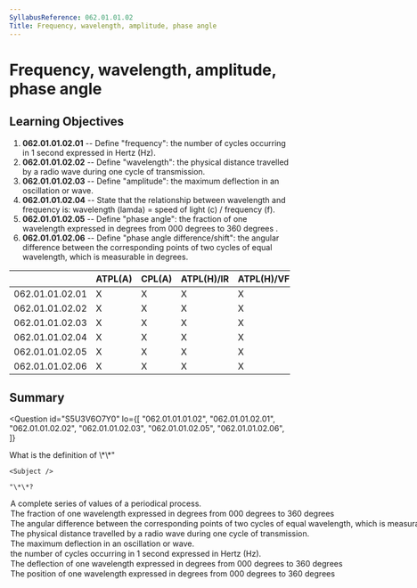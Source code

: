 ```yaml
---
SyllabusReference: 062.01.01.02
Title: Frequency, wavelength, amplitude, phase angle
---
```


# Frequency, wavelength, amplitude, phase angle

## Learning Objectives

1.  **062.01.01.02.01** -- Define "frequency": the number of cycles occurring in
    1 second expressed in Hertz (Hz).
2.  **062.01.01.02.02** -- Define "wavelength": the physical distance travelled
    by a radio wave during one cycle of transmission.
3.  **062.01.01.02.03** -- Define "amplitude": the maximum deflection in an
    oscillation or wave.
4.  **062.01.01.02.04** -- State that the relationship between wavelength and
    frequency is: wavelength (lamda) = speed of light (c) / frequency (f).
5.  **062.01.01.02.05** -- Define "phase angle": the fraction of one wavelength
    expressed in degrees from 000 degrees to 360 degrees .
6.  **062.01.01.02.06** -- Define "phase angle difference/shift": the angular
    difference between the corresponding points of two cycles of equal
    wavelength, which is measurable in degrees.

|                 | ATPL(A) | CPL(A) | ATPL(H)/IR | ATPL(H)/VFR | CPL(H) | IR  | CBIR(A) |
| --------------- | ------- | ------ | ---------- | ----------- | ------ | --- | ------- |
| 062.01.01.02.01 | X       | X      | X          | X           | X      | X   |         |
| 062.01.01.02.02 | X       | X      | X          | X           | X      | X   |         |
| 062.01.01.02.03 | X       | X      | X          | X           | X      | X   |         |
| 062.01.01.02.04 | X       | X      | X          | X           | X      | X   |         |
| 062.01.01.02.05 | X       | X      | X          | X           | X      | X   |         |
| 062.01.01.02.06 | X       | X      | X          | X           | X      | X   |         |

## Summary

<Question
  id="S5U3V6O7Y0"
  lo={[
  "062.01.01.01.02",
  "062.01.01.02.01",
  "062.01.01.02.02",
  "062.01.01.02.03",
  "062.01.01.02.05",
  "062.01.01.02.06",
  ]}
>
  <Text variant="oneCorrect">
    What is the definition of \*\*"

    <Subject />

    "\*\*?

  </Text>
<Option subject={[["Cycle"]]} why="Definition of cycle">
  A complete series of values of a periodical process.
</Option>
<Option subject={[["Phase"]]} why="Definition of Phase">
  The fraction of one wavelength expressed in degrees from 000 degrees to 360
  degrees
</Option>
<Option
  subject={[["Phase Angle Difference"], ["Phase Angle Shift"]]}
  why="Definition of Phase Angle Difference/Shift"
>
  The angular difference between the corresponding points of two cycles of equal
  wavelength, which is measurable in degrees.
</Option>
<Option subject={[["Wavelength"]]} why="Definition of wavelength">
  The physical distance travelled by a radio wave during one cycle of
  transmission.
</Option>
<Option subject={[["Amplitude"]]} why="Definition of amplitude">
  The maximum deflection in an oscillation or wave.
</Option>
<Option subject={[["Frequency"]]} why="Definition of frequency">
  the number of cycles occurring in 1 second expressed in Hertz (Hz).
</Option>
<Option why="Very close to the definition of Phase, with the correct definition being &#x22;The fraction of one wave...&#x22;">
  The deflection of one wavelength expressed in degrees from 000 degrees to 360
  degrees
</Option>

  <Option why="Very close to the definition of Phase, with the correct definition being &#x22;The fraction of one wave...&#x22;">
    The position of one wavelength expressed in degrees from 000 degrees to 360
    degrees
  </Option>
</Question>
